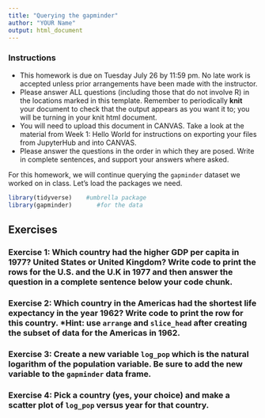 ```yaml
---
title: "Querying the gapminder"
author: "YOUR Name"
output: html_document
---
```


### Instructions
+ This homework is due on Tuesday July 26 by 11:59 pm. No late work is accepted unless prior arrangements have been made with the instructor.
+ Please answer ALL questions (including those that do not involve R) in the locations marked in this template. Remember to periodically **knit** your document to check that the output appears as you want it to; you will be turning in your knit html document. 
+ You will need to upload this document in CANVAS. Take a look at the material from Week 1: Hello World for instructions on exporting your files from JupyterHub and into CANVAS. 
+  Please answer the questions in the order in which they are posed. Write in complete sentences, and support your answers where asked. 



For this homework, we will continue querying the `gapminder` dataset we worked on in class.  Let's load the packages we need. 


```r
library(tidyverse)    #umbrella package 
library(gapminder)       #for the data
```

## Exercises


### Exercise 1: Which country had the higher GDP per capita in 1977? United States or United Kingdom? Write code to print the rows for the U.S. and the U.K in 1977 and then answer the question in a complete sentence below your code chunk.


### Exercise 2: Which country in the Americas had the shortest life expectancy in the year 1962? Write code to print the row for this country. *Hint: use `arrange` and `slice_head` after creating the subset of data for the Americas in 1962. 


### Exercise 3: Create a new variable `log_pop` which is the natural logarithm of the population variable. Be sure to add the new variable to the `gapminder` data frame.


### Exercise 4: Pick a country (yes, your choice) and make a scatter plot of `log_pop` versus year for that country. 
